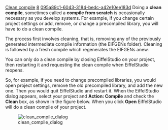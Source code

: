 [[Property:title|Clean compile]]
[[Property:weight|8]]
[[Property:uuid|095a89c1-6043-3184-bedc-a42e10ee183d]]
Doing a '''clean compile''', sometimes called a '''compile from scratch''' is occasionally necessary as you develop systems. For example, if you change certain project settings or add, remove, or change a precompiled library, you will have to do a clean compile.

The process first involves cleaning, that is, removing any of the previously generated intermediate compile information (the EIFGENs folder). Cleaning is followed by a fresh compile which regenerates the EIFGENs anew. 

You can only do a clean compile by closing EiffelStudio on your project, then restarting it and requesting the clean compile when EiffelStudio reopens. 

So, for example, if you need to change precompiled libraries, you would open project settings, remove the old precompiled library, and add the new one. Then you would quit EiffelStudio and restart it. When the EiffelStudio dialog appears, select your project and '''Action: Compile''' and check the '''Clean''' box, as shown in the figure below. When you click '''Open''' EiffelStudio will do a clean compile of your project.


[[Image:clean compile dialog]]

